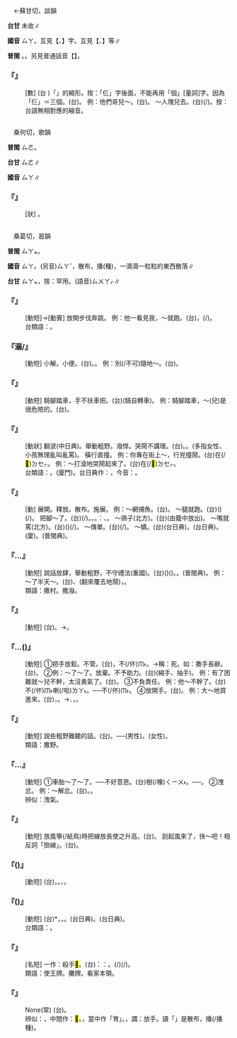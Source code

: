 
=={{ruby|仨|ㄙㄚ}}==

　←蘇甘切，談韻

'''台甘''' 未收∥

'''國音''' <rt>ㄙㄚ</rt>。互見【{{ruby|三|ㄙㄢ}}、{{ruby|三|ㄙㄢˋ}}】字。互見【{{ruby|廿|ㄋㄧㄢˋ}}、{{ruby|卅|ㄙㄚˋ}}】等∥

'''普閩''' {{ruby|(文)|ㄙㆰ}}。{{ruby|(白)|ㄙㆩ}}。另見普通話音【{{ruby|三|ㄙㄢ}}】。

    

==='''『{{ruby|仨|ㄙㄚ}}』'''===
: [數] (台 )「{{ruby|三|ㄙㆩ}}{{ruby|個|ㆤˊ}}」的縮形。按：「仨」字後面，不能再用「個」[量詞]字。因為「仨」＝三個。(台){{ruby|三|ㄙㆩ}}{{ruby|個|ㆤˊ}}。 例：他們哥兒～。(台){{ruby|<mark>&#xffad9;</mark>|ㄧㄣ}}{{ruby|兄|ㄏㄧㆩ}}{{ruby|弟|ㄉㄧ˫}}{{ruby|仔|ㄚ}}{{ruby|三|ㄙㆩ}}{{ruby|個|ㆤˊ}}。 ～人塊兒去。(台){{ruby|三|ㄙㆩ}}{{ruby|個|ㆤˊ}}{{ruby|人|ㄌㄤˊ}}{{ruby|做|ㄗㄨㆤ˪}}{{ruby|/|ㄗㄜ˪}}{{ruby|陣|ㄉㄧㄣ˫}}(/{{ruby|伙|ㄏㆤˋ}}{{ruby|/|ㄏㄨㆤˋ}}){{ruby|去|ㄎㄧ˪}}。按：台語無相對應的縮音。
    

=={{ruby|<mark>&#xf90ae;</mark>|ㄙㄚ}}==

　桑何切，歌韻

'''普閩''' <rt>ㄙㄜ</rt>。

'''台甘''' <rt>ㄙㄜ</rt>∥

'''國音''' <rt>ㄙㄚ</rt>∥

    

==='''『{{ruby|摩|ㄇㄚ}}{{ruby|<mark>&#xf90ae;</mark>|ㄙㄚ}}』'''===
: [狀] {{ruby|＝|ㄇㄛˊ}}{{ruby|·|ㄙㄨㄛ}}。
    

=={{ruby|撒|ㄙㄚ}}==

　桑葛切，曷韻

'''普閩''' <rt>ㄙㄚㆵ</rt>。

'''國音''' <rt>ㄙㄚ</rt>。(另音)<rt>ㄙㄚˇ</rt>，散布，播(種)，一滴滴一粒粒的東西散落∥

'''台甘''' <rt>ㄙㄚㆵ</rt>{{ruby|。|ㄙㄞ˫}}{{ruby|。|ㄙㆤ˪}}{{ruby|。|ㄙㄨㄚㆷ}}{{ruby|。|ㄙㄚㆵ}}，按：罕用。(語音)<rt>ㄙㄨㄚㆷ</rt>∥

    

==='''『{{ruby|撒|ㄙㄚ}}{{ruby|腿|ㄊㄨㄟˇ}}』'''===
: [動短]→[動賓] 放開步伐奔跳。 例：他一看見我，～就跑。(台){{ruby|伊|ㄧ}}{{ruby|一|ㄐㄧㆵ ͘}}{{ruby|下|·ㆤ˫}}{{ruby|看|ㄎㄨㆩ˪}}{{ruby|著|ㄉㄧㄜㆷ ͘}}{{ruby|我|ㆣㄨㄚˋ}}，{{ruby|<mark>&#xffaf4;</mark>|ㄎㄧㄜㆷ}}{{ruby|起|ㄎㄧˋ}}{{ruby|骹|ㄎㄚ}}{{ruby|著|ㄉㄧㄜㆷ}}(/{{ruby|都|ㄉㄜ˫}}){{ruby|走|ㄗㄠˋ}}。
:台類語：{{ruby|趴|ㄅㆤㆷ}}{{ruby|起|ㄎㄧ˪}}{{ruby|骹|ㄎㄚ}}{{ruby|走|ㄗㄠˋ}}。
:
    

==='''『{{ruby|撒|ㄙㄚ}}溺/{{ruby|尿|ㄋㄧㄠˋ}}』'''===
: [動短] 小解。小便。(台){{ruby|放|ㄅㄤ˪}}{{ruby|尿|ㆢㄧㄜ˫}}{{ruby|/|ㄌㄧㄜ˫}}。{{ruby|漩|ㄙㄨㄢ˫}}{{ruby|尿|ㆢㄧㄜ˫}}{{ruby|/|ㄌㄧㄜ˫}}。 例：別(/不可)隨地～。(台){{ruby|<mark>&#xffa45;</mark>|ㆠㆤ˫}}{{ruby|/|ㆠㄨㆤ˫}}{{ruby|用|ㄧㆲ˫}}{{ruby|/|ㄧㄥ˫}}{{ruby|得|ㄉㄧㆵ}}{{ruby|四|ㄒㄧ˪}}{{ruby|界|ㄍㄨㆤ˪}}{{ruby|/|ㄍㆤ˪}}{{ruby|放|ㄅㄤ˪}}{{ruby|尿|ㆢㄧㄜ˫}}{{ruby|/|ㄌㄧㄜ˫}}。
    

==='''『{{ruby|撒|ㄙㄚ}}{{ruby|把|ㄅㄚˋ}}』'''===
: [動短] 騎腳踏車，手不扶車把。(台){{ruby|放|ㄅㄤ˪}}{{ruby|手|ㄑㄧㄨˋ}}(騎自轉車)。 例：騎腳踏車，～(兒)是很危險的。(台){{ruby|騎|ㄎㄧㄚˊ}}{{ruby|車|ㄑㄧㄚ}}{{ruby|放|ㄅㄤ˪}}{{ruby|手|ㄑㄧㄨˋ}}{{ruby|真|ㄐㄧㄣ}}{{ruby|危|ㄏㄨㄧˊ}}{{ruby|/|ㆣㄨㄧˊ}}{{ruby|險|ㄏㄧㆰˋ}}。
    

==='''『{{ruby|撒|ㄙㄚ}}{{ruby|潑|ㄆㄛ}}』'''===
: [動狀] 翻波(中日典)。舉動粗野。潑悍。哭鬧不講理。(台){{ruby|使|ㄙㄞˋ}}{{ruby|潑|ㄆㄨㄚㆷ}}。{{ruby|烏|ㆦ}}{{ruby|白|ㄅㆤㆷ ͘}}{{ruby|鬧|ㄋㄠ˫}}。{{ruby|撒|ㄙㄞ˫}}{{ruby|體|ㄊㄞˋ}}(多指女性、小孩無理亂叫亂罵)。 橫行直撞。 例：你專在街上～，行兇撞鬧。(台){{ruby|汝|ㄌㄧˋ}}{{ruby|串|ㄘㄨㄢ˪}}在(/<mark>&#xf9549;</mark>)<rt>ㄉㆤㆷ</rt>{{ruby|站|ㄉㄧㆰ˪}}{{ruby|/|ㄉㆰ˪}}{{ruby|街|ㄍㆤ}}{{ruby|/|ㄍㄨㆤ}}{{ruby|裏|ㄌㄧㄣ˪}}{{ruby|扑|ㄆㄚㆷ}}{{ruby|人|ㄌㄤˊ}}{{ruby|鬧|ㄋㄠ˫}}{{ruby|事|ㄙㄨ˫}}。 例：～打滾地哭鬧起來了。(台){{ruby|使|ㄙㄞˋ}}{{ruby|潑|ㄆㄨㄚㆷ}}在(/<mark>&#xf9549;</mark>)<rt>ㄉㆤㆷ</rt>{{ruby|塗|ㄊㆦˊ}}{{ruby|骹|ㄎㄚ}}{{ruby|扑|ㄆㄚㆷ}}{{ruby|滾|ㄍㄨㄣˋ}}{{ruby|哭|ㄎㄠ˪}}{{ruby|鬧|ㄋㄠ˫}}{{ruby|起|·ㄎㄧˋ}}{{ruby|來|·ㄌㄞˊ}}。
:台類語：{{ruby|哭|ㄎㄠ˪}}{{ruby|死|ㄒㄧˋ}}{{ruby|賴|ㄌㄨㄚ˫}}{{ruby|人|·ㄌㄤˊ}}。{{ruby|七|ㄑㄧㆵ}}{{ruby|叉|ㄘㆤ}}{{ruby|五|ㆣㆦ˫}}{{ruby|耙|ㄅㆤˊ}}(廈門)。台日典作：{{ruby|七|ㄑㄧㆵ}}{{ruby|赤|ㄑㄧㄚㆷ}}{{ruby|→|ㄑㄧㄚˋ}}{{ruby|五|ㆣㆦ˫}}{{ruby|扒|ㄅㆤˊ}}，今音：{{ruby|七|ㄑㄧㆵ}}{{ruby|車|ㄑㄧㄚ}}{{ruby|五|ㆣㆦ˫}}{{ruby|爬|ㄅㆤˊ}}。
:
    

==='''『{{ruby|撒|ㄙㄚ}}』'''===
: [動] 展開。釋放。散布。施展。 例：～網捕魚。(台){{ruby|展|ㄊㄧㄢˋ}}{{ruby|/|ㄉㄧㄢˋ}}{{ruby|開|ㄎㄨㄧ}}{{ruby|魚|ㄏㄧˊ}}{{ruby|/|ㄏㄨˊ}}{{ruby|網|ㆠㄤ˫}}{{ruby|掠|ㄌㄧㄚㆷ ͘}}{{ruby|魚|ㄏㄧˊ}}{{ruby|/|ㄏㄨˊ}}。 ～腿就跑。(台)({{ruby|展|ㄉㄧㄢˋ}}){{ruby|開|ㄎㄨㄧ}}{{ruby|骹|ㄎㄚ}}{{ruby|著|ㄉㄧㄜㆷ}}(/{{ruby|都|ㄉㄜ˫}}){{ruby|走|ㄗㄠˋ}}{{ruby|去|ㄎㄧ˪}}。 把腳～了。(台){{ruby|<mark>&#xffef5;</mark>|ㄌㄧㄡˊ}}(/{{ruby|解|ㄍㄞˋ}}{{ruby|開|ㄎㄨㄧ}}{{ruby|纏|ㄉㆪˊ}}{{ruby|布|ㄅㆦ˪}}){{ruby|骹|ㄎㄚ}}。{{ruby|敨|ㄊㄠˋ}}{{ruby|腳|ㄎㄚ}}{{ruby|帛|ㄅㆤㆷ ͘}}。{{ruby|放|ㄅㄤ˪}}{{ruby|骹|ㄎㄚ}}。{{ruby|對|ㄉㄨㄧ˪}}：{{ruby|縛|ㄅㄚㆶ ͘}}{{ruby|骹|ㄎㄚ}}、{{ruby|纏|ㄉㆪˊ}}{{ruby|腳|ㄎㄚ}}。 ～鴿子(北方)。(台){{ruby|放|ㄅㄤ˪}}{{ruby|粉|ㄏㄨㄣˋ}}{{ruby|鳥|ㄐㄧㄠˋ}}(由籠中放出)。 ～嘴就罵(北方)。(台)({{ruby|扒|ㄅㆤㆷ}}){{ruby|開|ㄎㄨㄧ}}{{ruby|嘴|ㄘㄨㄧ˪}}{{ruby|著|ㄉㄧㄜㆷ}}(/{{ruby|都|ㄉㄜ˫}}){{ruby|罵|ㄇㄚ˫}}{{ruby|/|ㄇㆤ˫}}。 ～傳單。(台){{ruby|<mark>&#xffc6e;</mark>|ㄧㄚ˫}}(/{{ruby|散|ㄙㄢˋ}}{{ruby|布|ㄅㆦ˪}}){{ruby|宣|ㄙㄨㄢ}}{{ruby|傳|ㄊㄨㄢˊ}}{{ruby|單|ㄉㄨㆩ}}。 ～嬌。(台){{ruby|上|ㄐㄧㆧ˫}}{{ruby|/|ㄐㄧㆫ˫}}{{ruby|錢|ㄐㆪˊ}}(台日典)。{{ruby|司|ㄙㄞ}}{{ruby|奶|ㄋㄞ}}(台日典)。{{ruby|阿|ㄚ}}{{ruby|狗|ㄍㄠˋ}}{{ruby|氣|ㄎㄨㄧ˪}}(廈)。{{ruby|虔|ㄎㄧㄢˊ}}(普閩典)。
    

==='''『{{ruby|撒|ㄙㄚ}}…{{ruby|野|ㄧㄝˇ}}』'''===
: [動短] 說話放肆，舉動粗野，不守禮法(重國)。(台)({{ruby|話|ㄨㆤ˫}}{{ruby|亂|ㄌㄨㄢ˫}}{{ruby|亂|ㄌㄨㄢ˫}}{{ruby|講|ㄍㆲˋ}}){{ruby|粗|ㄘㆦ}}{{ruby|粗|ㄘㆦ}}{{ruby|魯|ㄌㆦˋ}}{{ruby|魯|ㄌㆦˋ}}({{ruby|無|ㆠㄜˊ}}{{ruby|規|ㄍㄨㄧ}}{{ruby|無|ㆠㄜˊ}}{{ruby|矩|ㄍㄨˋ}}{{ruby|/|ㄍㄧˋ}})。{{ruby|無|ㆠㄜˊ}}{{ruby|道|ㄉㄜ˫}}{{ruby|無|ㆠㄜˊ}}{{ruby|理|ㄌㄧˋ}}。{{ruby|使|ㄙㄞ˫}}{{ruby|體|ㄊㄞˋ}}(普閩典)。 例：～了半天～。(台){{ruby|番|ㄏㄨㄢ}}{{ruby|番|ㄏㄨㄢ}}、{{ruby|<mark>&#xf90dd;</mark>|ㄊㄞˋ}}{{ruby|<mark>&#xf90dd;</mark>|ㄊㄞˋ}}{{ruby|捙|ㄑㄧㄚ}}(翻來覆去地鬧){{ruby|歸|ㄍㄨㄧ}}{{ruby|半|ㄅㄨㆩ˪}}{{ruby|晡|ㄅㆦ}}，{{ruby|捙|ㄑㄧㄚ}}{{ruby|<mark>&#xffa45;</mark>|ㆠㆤ˫}}{{ruby|/|ㆠㄨㆤ˫}}{{ruby|直|ㄉㄧㆵ ͘}}。
:類語：撒村。撒潑。
:
    

==='''『{{ruby|撒|ㄙㄚ}}{{ruby|酒|ㄐㄧㄡˇ}}{{ruby|瘋|ㄈㄥ}}』'''===
: [動短] (台){{ruby|食|ㄐㄧㄚㆷ ͘}}{{ruby|酒|ㄐㄧㄨˋ}}{{ruby|癲|ㄉㄧㄢ}}{{ruby|亂|ㄌㄨㄢ˫}}{{ruby|亂|ㄌㄨㄢ˫}}{{ruby|講|ㄍㆲˋ}}。→{{ruby|起|ㄎㄧ˪}}{{ruby|酒|ㄐㄧㄨˋ}}{{ruby|<mark>&#xffb71;</mark>|ㄒㄧㄠˋ}}。
    

==='''『{{ruby|撒|ㄙㄚ}}…{{ruby|手|ㄕㄡˇ}}({{ruby|兒|ㄦ}})』'''===
: [動短] ①把手放鬆。不管。(台){{ruby|手|ㄑㄧㄨˋ}}{{ruby|放|ㄅㄤ˪}}{{ruby|冗|ㄌㄧㄥ˫}}{{ruby|去|ㄎㄧ˪}}，不(/伓)<rt>ㆬ˫</rt>{{ruby|管|ㄍㄨㄢˋ}}{{ruby|伊|·ㄧ}}。→稱：死。如：撒手長辭。(台){{ruby|與|ㄨˋ}}{{ruby|世|ㄙㆤ˪}}{{ruby|長|ㄉㄧㆲˊ}}{{ruby|辭|ㄒㄧˊ}}。 ②例：～了～了。放棄。不予助力。(台){{ruby|<mark>&#xf95d5;</mark>|ㄍㄧㄨ}}(縮手、抽手){{ruby|起|·ㄎㄧˋ}}{{ruby|來|·ㄌㄞˊ}}。 例：有了困難就～兒不幹，太沒勇氣了。(台){{ruby|抵|ㄉㄨˋ}}{{ruby|著|ㄉㄧㄜㆷ ͘}}{{ruby|困|ㄎㄨㄣ˪}}{{ruby|難|ㄌㄢˊ}}{{ruby|隨|ㄙㄨㄧˊ}}{{ruby|時|ㄒㄧˊ}}{{ruby|<mark>&#xf95d5;</mark>|ㄍㄧㄨ}}{{ruby|手|ㄑㄧㄨˋ}}{{ruby|傷|ㄒㄧㆧ}}{{ruby|/|ㄒㄧㆫ}}{{ruby|過|ㄍㆤ˪}}{{ruby|/|ㄍㄨㆤ˪}}{{ruby|驚|ㄍㄧㆩ}}{{ruby|死|ㄒㄧˋ}}。 ③不負責任。 例：他～不幹了。(台){{ruby|伊|ㄧ}}{{ruby|放|ㄏㆲ˪}}{{ruby|棄|ㄎㄧ˪}}不(/伓)<rt>ㆬ˫</rt>{{ruby|插|ㄘㄚㆴ}}{{ruby|事|ㄙㄨ˫}}喇(/啦)<rt>ㄌㄚ˪</rt>。──不(/伓)<rt>ㆬ˫</rt>{{ruby|負|ㄏㄨ˫}}{{ruby|責|ㄐㄧㆤㆶ}}{{ruby|任|ㄌㄧㆬ˫}}。 ④放開手。(台){{ruby|大|ㄉㄨㄚ˫}}{{ruby|出|ㄘㄨㆵ}}{{ruby|手|ㄑㄧㄨˋ}}。 例：大～地買進來。(台){{ruby|大|ㄉㄨㄚ˫}}{{ruby|出|ㄘㄨㆵ}}{{ruby|手|ㄑㄧㄨˋ}}{{ruby|買|ㆠㆤˋ}}{{ruby|/|ㆠㄨㆤˋ}}{{ruby|入|ㄌㄧㆴ}}，{{ruby|下|ㄏㆤ˫}}{{ruby|手|ㄑㄧㄨˋ}}{{ruby|落|ㄌㄜㆷ ͘}}{{ruby|去|ㄎㄧ˪}}{{ruby|大|ㄉㄨㄚ˫}}{{ruby|買|ㆠㄨㆤˋ}}{{ruby|/|ㆠㆤˋ}}。→{{ruby|放|ㄅㄤ˪}}{{ruby|手|ㄑㄧㄨˋ}}、{{ruby|放|ㄏㆲ˪}}{{ruby|心|ㄒㄧㆬ}}，{{ruby|大|ㄉㄨㄚ˫}}{{ruby|膽|ㄉㆩˋ}}{{ruby|買|ㆠㄨㆤˋ}}{{ruby|/|ㆠㆤˋ}}{{ruby|入|ㄌㄧㆴ ͘}}。
    

==='''『{{ruby|撒|ㄙㄚ}}{{ruby|村|ㄘㄨㄣ}}』'''===
: [動短] 說些粗野難聽的話。(台){{ruby|講|ㄍㆲˋ}}{{ruby|一|ㄐㄧㆵ ͘}}{{ruby|寡|ㄍㄨㆩˋ}}{{ruby|粗|ㄘㆦ}}{{ruby|魯|ㄌㆦˋ}}{{ruby|歹|ㄆㆮˋ}}{{ruby|/|ㄆㄞˋ}}{{ruby|聽|ㄊㄧㆩ}}{{ruby|丌|ㆤ}}{{ruby|話|ㄨㆤ˫}}。──{{ruby|<mark>&#xffb6b;</mark>|ㄘㄜㆷ}}{{ruby|幹|ㄍㄢ˪}}{{ruby|撟|ㄍㄧㄠ˫}}(男性)。{{ruby|徐|ㄐㄧ}}{{ruby|徐|ㄐㄧ}}{{ruby|婊|ㄅㄧㄠˋ}}{{ruby|婊|ㄅㄧㄠˋ}}(女性)。
:類語：撒野。
:
    

==='''『{{ruby|撒|ㄙㄚ}}…{{ruby|氣|ㄑㄧˋ}}』'''===
: [動短] ①車胎～了～了。──不好意思。(台)樹(/橡)<rt>ㄑㄧㄨ˫</rt>{{ruby|乳|ㄌㄧㄥ}}{{ruby|/|ㄋㄧ}}{{ruby|/|ㄌㄧㄣ}}{{ruby|胎|ㄊㄞ}}{{ruby|漏|ㄌㄠ˪}}{{ruby|氣|ㄎㄧ˪}}。──{{ruby|歹|ㄆㆮˋ}}{{ruby|/|ㄆㄞˋ}}{{ruby|勢|ㄙㆤ˪}}{{ruby|歹|ㄆㆮˋ}}{{ruby|/|ㄆㄞˋ}}{{ruby|勢|ㄙㆤ˪}}。 ②洩忿。 例：～解忿。(台){{ruby|出|ㄘㄨㆵ}}{{ruby|氣|ㄎㄨㄧ˪}}。{{ruby|敨|ㄊㄠˋ}}{{ruby|一|ㄐㄧㆵ ͘}}{{ruby|個|ㆤˊ}}{{ruby|氣|ㄎㄧ˪}}{{ruby|/|ㄎㄨㄧ˪}}。
:辨似：洩氣。
:
    

==='''『{{ruby|撒|ㄙㄚ}}{{ruby|線|ㄒㄧㄢˋ}}』'''===
: [動短] 放風箏(/紙鳥)時把線放長使之升高。(台){{ruby|放|ㄅㄤ˪}}{{ruby|線|ㄙㄨㆩ˪}}。 刮起風來了，快～吧！相反詞「捯線」。(台){{ruby|揪|ㄑㄧㄨˊ}}{{ruby|線|ㄙㄨㆩ˪}}。
    

==='''『{{ruby|撒|ㄙㄚ}}{{ruby|歡|ㄏㄨㄢ}}({{ruby|兒|ㄦ}})』'''===
: [動短] (台){{ruby|貓|ㄋㄧㄠ}}{{ruby|狗|ㄍㄠˋ}}{{ruby|丌|ㆤ}}{{ruby|歡|ㄏㄨㆩ}}{{ruby|喜|ㄏㄧˋ}}{{ruby|動|ㄉㆲ˫}}{{ruby|作|ㄗㆦㆶ}}，{{ruby|興|ㄏㄧㄥ}}{{ruby|奮|ㄏㄨㄣ˪}}{{ruby|倒|ㄉㄜ˪}}{{ruby|踮|ㄉㄧㆰˋ}}{{ruby|塗|ㄊㆦˊ}}{{ruby|腳|ㄎㄚ}}{{ruby|反|ㄅㄧㄥˋ}}{{ruby|來|ㄌㄞˊ}}{{ruby|反|ㄅㄧㄥˋ}}{{ruby|去|ㄎㄧ˪}}。{{ruby|有|ㄨ˫}}{{ruby|時|ㄒㄧˊ}}{{ruby|亦|ㄇㄚ˫}}{{ruby|兩|ㄋㆭ˫}}{{ruby|隻|ㄐㄧㄚㆷ}}{{ruby|相|ㄒㄧㄜ}}{{ruby|/|ㄙㆩ}}{{ruby|罩|ㄉㄚ˪}}{{ruby|相|ㄒㄧㄜ}}{{ruby|/|ㄙㆩ}}{{ruby|抓|ㄌㄧㄠ˪}}{{ruby|/|ㆢㄧㄠ˪}}、{{ruby|絞|ㄍㄚ˪}}{{ruby|滾|ㄍㄨㄣˋ}}。
    

==='''『{{ruby|撒|ㄙㄚ}}{{ruby|嬌|ㄐㄧㄠ}}({{ruby|兒|ㄦ}})』'''===
: [動短] (台){{ruby|子|ㄗㄨˋ}}{{ruby|女|ㄌㄨˋ}}{{ruby|/|ㄌㄨˋ}}{{ruby|受|ㄒㄧㄨ˫}}{{ruby|父|ㄅㆤ˫}}{{ruby|母|ㆠㄜˋ}}{{ruby|/|ㆠㄨˋ}}{{ruby|逞|ㄊㄧㄥˋ}}{{ruby|乘|ㄒㄧㄥ˫}}*，{{ruby|姬|ㄍㄧ}}{{ruby|妾|ㄑㄧㄚㆴ}}{{ruby|受|ㄒㄧㄨ˫}}{{ruby|夫|ㄏㄨ}}{{ruby|主|ㄗㄨˋ}}{{ruby|寵|ㄊㄧㆲˋ}}{{ruby|幸|ㄏㄧㄥ˫}}，{{ruby|故|ㄍㆦ˪}}{{ruby|意|ㄧ˪}}{{ruby|作|ㄗㄜ˪}}{{ruby|出|ㄘㄨㆵ}}{{ruby|嬌|ㄍㄧㄠ}}{{ruby|態|ㄊㄞ˪}}。{{ruby|司|ㄙㄞ}}{{ruby|奶|ㄋㄞ}}(台日典)。{{ruby|上|ㄐㄧㆧ˫}}{{ruby|/|ㄐㄧㆫ˫}}{{ruby|錢|ㄐㆪˊ}}(台日典)。
:台類語：{{ruby|上|ㄐㄧㆧ˫}}{{ruby|/|ㄐㄧㆫ˫}}{{ruby|格|ㄍㆤㆷ ͘}}。
:
    

==='''『{{ruby|撒|ㄙㄚ}}{{ruby|手|ㄕㄡˇ}}{{ruby|<mark>&#xffb76;</mark>|ㄐㄧㄢˋ}}』'''===
: [名短] 一作：殺手<mark>&#xffb76;</mark>。(台){{ruby|按|ㄢ˪}}：{{ruby|像|ㄑㄧㆧ˫}}{{ruby|/|ㄑㄧㆫ˫}}{{ruby|講|ㄍㆲˋ}}：{{ruby|最|ㄗㄨㆤ˪}}{{ruby|後|ㄠ˫}}{{ruby|丌|ㆤ}}{{ruby|方|ㄏㆲ}}{{ruby|法|ㄏㄨㄚㆵ}}。{{ruby|出|ㄘㄨㆵ}}{{ruby|重|ㄉㄤ˫}}{{ruby|手|ㄑㄧㄨˋ}}{{ruby|用|ㄧㆲ˫}}{{ruby|/|ㄧㄥ˫}}{{ruby|極|ㄍㄧㆤㆶ ͘}}(/{{ruby|尾|ㆠㄨㆤˋ}}{{ruby|/|ㆠㆤˋ}}){{ruby|步|ㄅㆦ˫}}(/{{ruby|步|ㄅㆦ˫}}{{ruby|數|ㄙㆦ˪}})。
:類語：使王牌。攤牌。看家本領。
:
    

==='''『{{ruby|撒|ㄙㄚ}}{{ruby|網|ㄨㄤˇ}}{{ruby|捕|ㄆㄨˇ}}{{ruby|魚|ㄩˊ}}』'''===
: None(常) (台){{ruby|拋|ㄆㄚ}}{{ruby|網|ㆠㄤ˫}}{{ruby|掠|ㄌㄧㄚㆷ ͘}}{{ruby|魚|ㄏㄧˊ}}{{ruby|/|ㄏㄨˊ}}。
:辨似：{{ruby|撒|ㄙㄚ}}，中間作：<mark>&#xffbf2;</mark>。{{ruby|撤|ㄔㄜˋ}}，當中作「育」。{{ruby|撒|ㄙㄚ}}，謂：放手。讀「{{ruby|撒|ㄙㄚˇ}}」是散布，播(/播種)。
:
    
